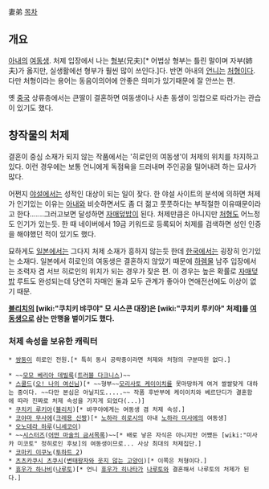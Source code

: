 妻弟
[[목차]]
== 개요 ==
[[아내]]의 [[여동생]]. 처제 입장에서 나는 [[형부]](兄夫)[* 어법상 형부는 틀린 말이며 자부(姉夫)가 옳지만, 실생활에선 형부가 훨씬 많이 쓰인다.]다. 반면 아내의 [[언니]]는 [[처형]]이다. 다만 처형이라는 용어는 동음이의어에 안좋은 의미가 있기때문에 잘 안쓰는 편.

옛 [[중국]] 상류층에서는 큰딸이 결혼하면 여동생이나 사촌 동생이 잉첩으로 따라가는 관습이 있기도 했다. 
== 창작물의 처제 ==
결혼이 중심 소재가 되지 않는 작품에서는 '히로인의 여동생'이 처제의 위치를 차지하고 있다. 이런 경우에는 보통 언니에게 독점욕을 드러내며 주인공을 밀어내려 하는 묘사가 많다.

어쩐지 [[야설]]에서는 성적인 대상이 되는 일이 잦다. 한 야설 사이트의 분석에 의하면 처제가 인기있는 이유는 [[아내]]와 비슷하면서도 좀 더 젊고 풋풋하다는 부적절한 이유때문이라고 한다.……그러고보면 달성하면 [[자매덮밥]]이 된다. 처제만큼은 아니지만 [[처형]]도 어느정도 인기가 있는듯. 한 때 네이버에서 19금 키워드로 등록되어 처제를 검색하면 성인 인증을 해야했던 적이 있기도 했다.

묘하게도 [[일본]]에서는 그다지 처제 소재가 흥하지 않는듯 한데 [[한국]]에서는 굉장히 인기있는 소재다. 일본에서 히로인의 여동생은 결혼하지 않았기 때문에 [[하렘물]] 남주 입장에서는 조력자 겸 서브 히로인의 위치가 되는 경우가 잦은 편. 이 경우는 높은 확률로 [[자매덮밥]] 루트도 완성되는데 당연히 자매인 둘과 모두 관계가 좋아야 연애전선에도 이상이 없기 때문.

'''[[블리치]]의 [wiki:"쿠치키 뱌쿠야" 모 시스콘 대장]은 [wiki:"쿠치키 루키아" 처제]를 [[여동생]]으로 삼는 만행을 벌이기도 했다.'''

=== 처제 속성을 보유한 캐릭터 ===
 * [[쌍둥이]] 히로인 전원.[* 특히 동시 공략중이라면 처제와 처형의 구분따윈 없다.]

 * ~~[[모모 베리아 데빌룩]]([[트러블 다크니스]])~~
 * [[스쿨드]]([[오! 나의 여신님]])[* ~~형부~~[[모리사토 케이이치]]를 못마땅하게 여겨 쌀쌀맞게 대하는 중이다. ~~다만 본심은 아닐지도.....~~ 작품 후반부에 케이이치와 베르단디가 결혼함에 따라 진짜로 처제 속성을 가지게 되었다(...)]
 * [[쿠치키 루키아]]([[블리치]])[* 뱌쿠야에게는 여동생 겸 처제 속성.]
 * [[코야마 무사에]]([[크레용 신짱]])[* [[노하라 히로시]]의 아내 [[노하라 미사에]]의 여동생]
 * [[오노데라 하루]]([[니세코이]])
 * ~~[[시스터즈]]([[어떤 마술의 금서목록]])~~[* 배로 낳은 자식은 아니지만 어쨌든 [wiki:"미사카 미코토" 정히로인 후보]의 여동생이므로... 사상 최대의 처제집단.]
 * [[코마키 이쿠노]]([[투하트 2]])
 * [[츠츠카쿠시 츠쿠시]]([[변태왕자와 웃지 않는 고양이]])[* 이쪽은 처형이다.]
 * [[휴우가 하나비]]([[나루토]])[* 언니 [[휴우가 히나타]]가 [[우즈마키 나루토|나루토]]와 결혼해서 나루토의 처제가 된다.]

